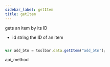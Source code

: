 ```yaml
---
sidebar_label: getItem
title: getItem
---
```



          


<Short>
gets an item by its ID


</Short>



- id 		string		 the ID of an item




~~~js

var add_btn = toolbar.data.getItem("add_btn");

~~~
 api_method

<Descr>


</Descr>


